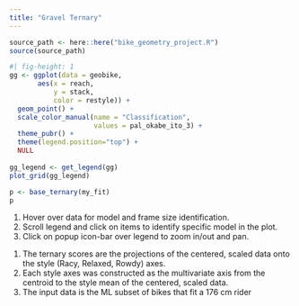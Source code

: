 ```yaml
---
title: "Gravel Ternary"
---
```


```r
source_path <- here::here("bike_geometry_project.R")
source(source_path)

```


```r
#| fig-height: 1
gg <- ggplot(data = geobike,
       aes(x = reach,
           y = stack,
           color = restyle)) +
  geom_point() +
  scale_color_manual(name = "Classification",
                     values = pal_okabe_ito_3) +
  theme_pubr() +
  theme(legend.position="top") +
  NULL
  
gg_legend <- get_legend(gg)
plot_grid(gg_legend)

```


```r
p <- base_ternary(my_fit)
p
```


::: {.callout-tip}
1. Hover over data for model and frame size identification.
2. Scroll legend and click on items to identify specific model in the plot.
3. Click on popup icon-bar over legend to zoom in/out and pan.
:::

::: {.callout-note}
1. The ternary scores are the projections of the centered, scaled data onto the style (Racy, Relaxed, Rowdy) axes.
2. Each style axes was constructed as the multivariate axis from the centroid to the style mean of the centered, scaled data.
3. The input data is the ML subset of bikes that fit a 176 cm rider
:::

